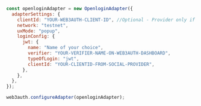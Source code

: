 ```js
const openloginAdapter = new OpenloginAdapter({
  adapterSettings: {
    clientId: "YOUR-WEB3AUTH-CLIENT-ID", //Optional - Provider only if you haven't provided it in the Web3Auth Instantiation Code
    network: "testnet",
    uxMode: "popup",
    loginConfig: {
      jwt: {
        name: "Name of your choice",
        verifier: "YOUR-VERIFIER-NAME-ON-WEB3AUTH-DASHBOARD",
        typeOfLogin: "jwt",
        clientId: "YOUR-CLIENTID-FROM-SOCIAL-PROVIDER",
      },
    },
  },
});

web3auth.configureAdapter(openloginAdapter);
```
